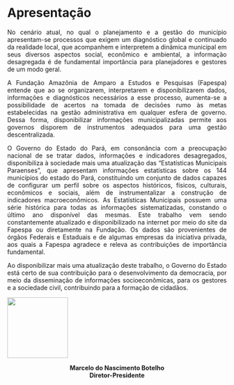 ```{=html}
<style>
body{text-align: justify}
</style>
```



::: progress
::: {.progress-bar style="width: 100%;"}
:::
:::

# Apresentação {.unnumbered}

No cenário atual, no qual o planejamento e a gestão do município apresentam-se processos que exigem um diagnóstico global e continuado da realidade local, que acompanhem e interpretem a dinâmica municipal em seus diversos aspectos social, econômico e ambiental, a informação desagregada é de fundamental importância para planejadores e gestores de um modo geral.

A Fundação Amazônia de Amparo a Estudos e Pesquisas (Fapespa) entende que ao se organizarem, interpretarem e disponibilizarem dados, informações e diagnósticos necessários a esse processo, aumenta-se a possibilidade de acertos na tomada de decisões rumo às metas estabelecidas na gestão administrativa em qualquer esfera de governo. Dessa forma, disponibilizar informações municipalizadas permite aos governos disporem de instrumentos adequados para uma gestão descentralizada.

O Governo do Estado do Pará, em consonância com a preocupação nacional de se tratar dados, informações e indicadores desagregados, disponibiliza à sociedade mais uma atualização das "Estatísticas Municipais Paraenses", que apresentam informações estatísticas sobre os 144 municípios do estado do Pará, constituindo um conjunto de dados capazes de configurar um perfil sobre os aspectos históricos, físicos, culturais, econômicos e sociais, além de instrumentalizar a construção de indicadores macroeconômicos. As Estatísticas Municipais possuem uma série histórica para todas as informações sistematizadas, constando o último ano disponível das mesmas. Este trabalho vem sendo constantemente atualizado e disponibilizado na internet por meio do site da Fapespa ou diretamente na Fundação. Os dados são provenientes de órgãos Federais e Estaduais e de algumas empresas da iniciativa privada, aos quais a Fapespa agradece e releva as contribuições de importância fundamental.

Ao disponibilizar mais uma atualização deste trabalho, o Governo do Estado está certo de sua contribuição para o desenvolvimento da democracia, por meio da disseminação de informações socioeconômicas, para os gestores e a sociedade civil, contribuindo para a formação de cidadãos.

![](images/presidente-02.jpg){fig-align="center" width="139"}


<center>**Marcelo do Nascimento Botelho**</center>
<center>**Diretor-Presidente**</center>
